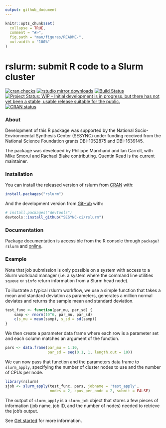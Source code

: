 ```yaml
---
output: github_document
---
```


<!-- README.md is generated from README.Rmd. Please edit that file -->

```r
knitr::opts_chunk$set(
  collapse = TRUE,
  comment = "#>",
  fig.path = "man/figures/README-",
  out.width = "100%"
)
```

# rslurm: submit R code to a Slurm cluster

<!-- badges: start -->
[![cran checks](https://cranchecks.info/badges/worst/rslurm)](https://cran.r-project.org/web/checks/check_results_rslurm.html)
[![rstudio mirror downloads](https://cranlogs.r-pkg.org/badges/rslurm)](https://cran.rstudio.com/web/packages/rslurm/index.html)
[![Build Status](https://travis-ci.org/SESYNC-ci/rslurm.svg?branch=master)](https://travis-ci.org/SESYNC-ci/rslurm)
[![Project Status: WIP – Initial development is in progress, but there has not yet been a stable, usable release suitable for the public.](https://www.repostatus.org/badges/latest/wip.svg)](https://www.repostatus.org/#wip)
[![CRAN status](https://www.r-pkg.org/badges/version/rslurm)](https://CRAN.R-project.org/package=rslurm)
<!-- badges: end -->

### About

Development of this R package was supported by the National Socio-Environmental Synthesis Center (SESYNC) under funding received from the National Science Foundation grants DBI-1052875 and DBI-1639145.

The package was developed by Philippe Marchand and Ian Carroll, with Mike Smorul and Rachael Blake contributing. Quentin Read is the current maintainer.


### Installation

You can install the released version of rslurm from [CRAN](https://CRAN.R-project.org) with:

``` r
install.packages("rslurm")
```

And the development version from [GitHub](https://github.com/SESYNC-ci/rslurm) with:

``` r
# install.packages("devtools")
devtools::install_github("SESYNC-ci/rslurm")
```

### Documentation

Package documentation is accessible from the R console through `package?rslurm`
and [online](https://cran.r-project.org/package=rslurm).

### Example

Note that job submission is only possible on a system with access to a Slurm workload manager
(i.e. a system where the command line utilities `squeue` or `sinfo` return
information from a Slurm head node).

To illustrate a typical rslurm workflow, we use a simple function that takes
a mean and standard deviation as parameters, generates a million normal deviates
and returns the sample mean and standard deviation.

```r
test_func <- function(par_mu, par_sd) {
    samp <- rnorm(10^6, par_mu, par_sd)
    c(s_mu = mean(samp), s_sd = sd(samp))
}
```

We then create a parameter data frame where each row is a parameter set and each
column matches an argument of the function.

```r
pars <- data.frame(par_mu = 1:10,
                   par_sd = seq(0.1, 1, length.out = 10))
```

We can now pass that function and the parameters data frame to `slurm_apply`,
specifying the number of cluster nodes to use and the number of CPUs per node.

```r
library(rslurm)
sjob <- slurm_apply(test_func, pars, jobname = 'test_apply',
                    nodes = 2, cpus_per_node = 2, submit = FALSE)
```

The output of `slurm_apply` is a `slurm_job` object that stores a few pieces of 
information (job name, job ID, and the number of nodes) needed to retrieve the
job's output.

See [Get started](http://cyberhelp.sesync.org/rslurm/) for more information.  
